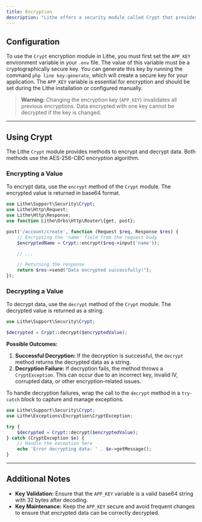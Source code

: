 ```yaml
---
title: Encryption
description: "Lithe offers a security module called Crypt that provides methods for encrypting and decrypting data using the AES-256-CBC algorithm. AES (Advanced Encryption Standard) is widely recognized for its security and efficiency in protecting sensitive data."
---
```


## Configuration

To use the `Crypt` encryption module in Lithe, you must first set the `APP_KEY` environment variable in your `.env` file. The value of this variable must be a cryptographically secure key. You can generate this key by running the command `php line key:generate`, which will create a secure key for your application. The `APP_KEY` variable is essential for encryption and should be set during the Lithe installation or configured manually.

> **Warning:** Changing the encryption key (`APP_KEY`) invalidates all previous encryptions. Data encrypted with one key cannot be decrypted if the key is changed.

---

## Using Crypt

The Lithe `Crypt` module provides methods to encrypt and decrypt data. Both methods use the AES-256-CBC encryption algorithm.

### Encrypting a Value

To encrypt data, use the `encrypt` method of the `Crypt` module. The encrypted value is returned in base64 format.

```php
use Lithe\Support\Security\Crypt;
use Lithe\Http\Request;
use Lithe\Http\Response;
use function Lithe\Orbs\Http\Router\{get, post};

post('/account/create', function (Request $req, Response $res) {
    // Encrypting the 'name' field from the request body
    $encryptedName = Crypt::encrypt($req->input('name'));

    // ...

    // Returning the response
    return $res->send("Data encrypted successfully!");
});
```

### Decrypting a Value

To decrypt data, use the `decrypt` method of the `Crypt` module. The decrypted value is returned as a string.

```php
use Lithe\Support\Security\Crypt;

$decrypted = Crypt::decrypt($encryptedValue);
```

**Possible Outcomes:**

1. **Successful Decryption:** If the decryption is successful, the `decrypt` method returns the decrypted data as a string.
2. **Decryption Failure:** If decryption fails, the method throws a `CryptException`. This can occur due to an incorrect key, invalid IV, corrupted data, or other encryption-related issues.

To handle decryption failures, wrap the call to the `decrypt` method in a `try-catch` block to capture and manage exceptions.

```php
use Lithe\Support\Security\Crypt;
use Lithe\Exceptions\Encryption\CryptException;

try {
    $decrypted = Crypt::decrypt($encryptedValue);
} catch (CryptException $e) {
    // Handle the exception here
    echo 'Error decrypting data: ' . $e->getMessage();
}
```

---

## Additional Notes

- **Key Validation:** Ensure that the `APP_KEY` variable is a valid base64 string with 32 bytes after decoding.
- **Key Maintenance:** Keep the `APP_KEY` secure and avoid frequent changes to ensure that encrypted data can be correctly decrypted.
